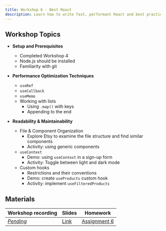 ```yaml
---
title: Workshop 6 - Best React
description: Learn how to write fast, performant React and best practices for code maintainability.
---
```


## Workshop Topics

- **Setup and Prerequisites**

  - Completed Workshop 4
  - Node.js should be installed
  - Familiarity with git

- **Performance Optimization Techniques** 
  - `useRef` 
  - `useCallback` 
  - `useMemo`
  - Working with lists
    - Using `.map()` with keys
    - Appending to the end 


- **Readability & Maintainability** 
  - File & Component Organization
    - Explore Etsy to examine the file structure and find similar components
    - Activity: using generic components
  - `useContext`
    - Demo: using `useContext` in a sign-up form
    - Activity: Toggle between light and dark mode
  - Custom hooks
    - Restrictions and their conventions
    - Demo: create `useProducts` custom hook
    - Activity: implement `useFilteredProducts`

## Materials

| Workshop recording | Slides | Homework |
| - | - | - |
| [*Pending*](#) | [Link](https://docs.google.com/presentation/d/1A04efv9PVWjfn5PNq49irgpc9AwrbxOiaIJAiUUi8c0/edit?usp=sharing) | [Assignment 6](/content/assignments/assignment-6) |
